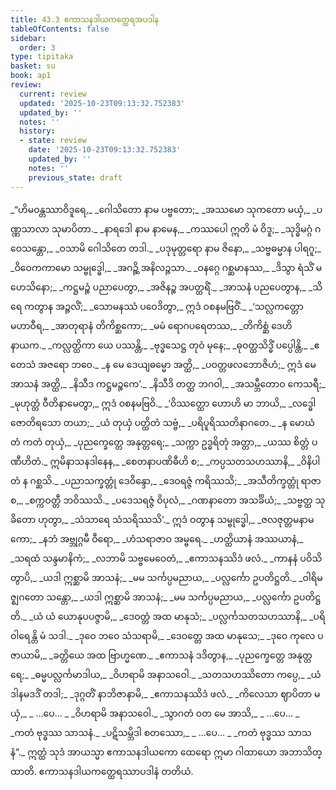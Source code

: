 ```yaml
---
title: 43.3 ဧကာသနဒါယကတ္ထေရအပဒါန
tableOfContents: false
sidebar:
  order: 3
type: tipitaka
basket: su
book: ap1
review:
  current: review
  updated: '2025-10-23T09:13:32.752383'
  updated_by: ''
  notes: ''
  history:
  - state: review
    date: '2025-10-23T09:13:32.752383'
    updated_by: ''
    notes: ''
    previous_state: draft
---
```



<ReviewStatus review={frontmatter.review} showDetails={true} />

<HypothesisAnnotation frontmatter={frontmatter} />

<DynamicBreadcrumb />

<Division number="36" book="ap1" e="ch" v="20" p="432">

<Paragraph number="5509" type="verses" book="ap1">
_“ဟိမဝန္တဿာဝိဒူရေ,_  
_ဂေါသိတော နာမ ပဗ္ဗတော;_  
_အဿမော သုကတော မယှံ,_  
_ပဏ္ဏသာလာ သုမာပိတာ._  

</Paragraph>

</Division>
<Division number="37" book="ap1" e="ch" v="20" p="432">

<Paragraph number="5510" type="verses" book="ap1">
_နာရဒေါ နာမ နာမေန,_  
_ကဿပေါ ဣတိ မံ ဝိဒူ;_  
_သုဒ္ဓိမဂ္ဂံ ဂဝေသန္တော,_  
_ဝသာမိ ဂေါသိတေ တဒါ._  

</Paragraph>

</Division>
<Division number="38" book="ap1" e="ch" v="20" p="432">

<Paragraph number="5511" type="verses" book="ap1">
_ပဒုမုတ္တရော နာမ ဇိနော,_  
_သဗ္ဗဓမ္မာန ပါရဂူ;_  
_ဝိဝေကကာမော သမ္ဗုဒ္ဓေါ,_  
_အဂဉ္ဆိ အနိလဉ္ဇသာ._  

</Paragraph>

</Division>
<Division number="39" book="ap1" e="ch" v="20" p="432">

<Paragraph number="5512" type="verses" book="ap1">
_ဝနဂ္ဂေ ဂစ္ဆမာနဿ,_  
_ဒိသွာ ရံသိံ မဟေသိနော;_  
_ကဋ္ဌမဉ္စံ ပညာပေတွာ,_  
_အဇိနဉ္စ အပတ္ထရိံ._  

</Paragraph>

</Division>
<Division number="40" book="ap1" e="ch" v="20" p="432">

<Paragraph number="5513" type="verses" book="ap1">
_အာသနံ ပညပေတွာန,_  
_သိရေ ကတွာန အဉ္ဇလိံ;_  
_သောမနဿံ ပဝေဒိတွာ,_  
ဣဒံ ဝစနမဗြဝိံ._  

</Paragraph>

</Division>
<Division number="41" book="ap1" e="ch" v="20" p="432">

<Paragraph number="5514" type="verses" book="ap1">
_‘သလ္လကတ္တော မဟာဝီရ,_  
_အာတုရာနံ တိကိစ္ဆကော;_  
_မမံ ရောဂပရေတဿ,_  
_တိကိစ္ဆံ ဒေဟိ နာယက._  

</Paragraph>

</Division>
<Division number="42" book="ap1" e="ch" v="20" p="432">

<Paragraph number="5515" type="verses" book="ap1">
_ကလ္လတ္ထိကာ ယေ ပဿန္တိ,_  
_ဗုဒ္ဓသေဋ္ဌ တုဝံ မုနေ;_  
_ဓုဝတ္ထသိဒ္ဓိံ ပပ္ပေါန္တိ,_  
_ဧတေသံ အဇရော ဘဝေ._  

</Paragraph>

</Division>
<Division number="43" book="ap1" e="ch" v="20" p="432">

<Paragraph number="5516" type="verses" book="ap1">
_န မေ ဒေယျဓမ္မော အတ္ထိ,_  
_ပဝတ္တဖလဘောဇိဟံ;_  
ဣဒံ မေ အာသနံ အတ္ထိ,_  
_နိသီဒ ကဋ္ဌမဉ္စကေ’._  

</Paragraph>

</Division>
<Division number="44" book="ap1" e="ch" v="20" p="432">

<Paragraph number="5517" type="verses" book="ap1">
_နိသီဒိ တတ္ထ ဘဂဝါ,_  
_အသမ္ဘီတောဝ ကေသရီ;_  
_မုဟုတ္တံ ဝီတိနာမေတွာ,_  
ဣဒံ ဝစနမဗြဝိ._  

</Paragraph>

</Division>
<Division number="45" book="ap1" e="ch" v="20" p="432">

<Paragraph number="5518" type="verses" book="ap1">
_‘ဝိဿတ္ထော ဟောဟိ မာ ဘာယိ,_  
_လဒ္ဓေါ ဇောတိရသော တယာ;_  
_ယံ တုယှံ ပတ္ထိတံ သဗ္ဗံ,_  
_ပရိပူရိဿတိနာဂတေ._  

</Paragraph>

</Division>
<Division number="46" book="ap1" e="ch" v="20" p="433">

<Paragraph number="5519" type="verses" book="ap1">
_န မောဃံ တံ ကတံ တုယှံ,_  
_ပုညက္ခေတ္တေ အနုတ္တရေ;_  
_သက္ကာ ဥဒ္ဓရိတုံ အတ္တာ,_  
_ယဿ စိတ္တံ ပဏီဟိတံ._  

</Paragraph>

</Division>
<Division number="47" book="ap1" e="ch" v="20" p="433">

<Paragraph number="5520" type="verses" book="ap1">
ဣမိနာသနဒါနေန,_  
_စေတနာပဏိဓီဟိ စ;_  
_ကပ္ပသတသဟဿာနိ,_  
_ဝိနိပါတံ န ဂစ္ဆသိ._  

</Paragraph>

</Division>
<Division number="48" book="ap1" e="ch" v="20" p="433">

<Paragraph number="5521" type="verses" book="ap1">
_ပညာသက္ခတ္တုံ ဒေဝိန္ဒော,_  
_ဒေဝရဇ္ဇံ ကရိဿသိ;_  
_အသီတိက္ခတ္တုံ ရာဇာ စ,_  
_စက္ကဝတ္တီ ဘဝိဿသိ._  

</Paragraph>

</Division>
<Division number="49" book="ap1" e="ch" v="20" p="433">

<Paragraph number="5522" type="verses" book="ap1">
_ပဒေသရဇ္ဇံ ဝိပုလံ,_  
_ဂဏနာတော အသင်္ခိယံ;_  
_သဗ္ဗတ္ထ သုခိတော ဟုတွာ,_  
_သံသာရေ သံသရိဿသိ’._  

</Paragraph>

</Division>
<Division number="50" book="ap1" e="ch" v="20" p="433">

<Paragraph number="5523" type="verses" book="ap1">
ဣဒံ ဝတွာန သမ္ဗုဒ္ဓေါ,_  
_ဇလဇုတ္တမနာမကော;_  
_နဘံ အဗ္ဘုဂ္ဂမီ ဝီရော,_  
_ဟံသရာဇာဝ အမ္ဗရေ._  

</Paragraph>

</Division>
<Division number="51" book="ap1" e="ch" v="20" p="433">

<Paragraph number="5524" type="verses" book="ap1">
_ဟတ္ထိယာနံ အဿယာနံ,_  
_သရထံ သန္ဒမာနိကံ;_  
_လဘာမိ သဗ္ဗမေဝေတံ,_  
_ဧကာသနဿိဒံ ဖလံ._  

</Paragraph>

</Division>
<Division number="52" book="ap1" e="ch" v="20" p="433">

<Paragraph number="5525" type="verses" book="ap1">
_ကာနနံ ပဝိသိတွာပိ,_  
_ယဒါ ဣစ္ဆာမိ အာသနံ;_  
_မမ သင်္ကပ္ပမညာယ,_  
_ပလ္လင်္ကော ဥပတိဋ္ဌတိ._  

</Paragraph>

</Division>
<Division number="53" book="ap1" e="ch" v="20" p="433">

<Paragraph number="5526" type="verses" book="ap1">
_ဝါရိမဇ္ဈဂတော သန္တော,_  
_ယဒါ ဣစ္ဆာမိ အာသနံ;_  
_မမ သင်္ကပ္ပမညာယ,_  
_ပလ္လင်္ကော ဥပတိဋ္ဌတိ._  

</Paragraph>

</Division>
<Division number="54" book="ap1" e="ch" v="20" p="433">

<Paragraph number="5527" type="verses" book="ap1">
_ယံ ယံ ယောနုပပဇ္ဇာမိ,_  
_ဒေဝတ္တံ အထ မာနုသံ;_  
_ပလ္လင်္ကသတသဟဿာနိ,_  
_ပရိဝါရေန္တိ မံ သဒါ._  

</Paragraph>

</Division>
<Division number="55" book="ap1" e="ch" v="20" p="433">

<Paragraph number="5528" type="verses" book="ap1">
_ဒုဝေ ဘဝေ သံသရာမိ,_  
_ဒေဝတ္တေ အထ မာနုသေ;_  
_ဒုဝေ ကုလေ ပဇာယာမိ,_  
_ခတ္တိယေ အထ ဗြာဟ္မဏေ._  

</Paragraph>

</Division>
<Division number="56" book="ap1" e="ch" v="20" p="433">

<Paragraph number="5529" type="verses" book="ap1">
_ဧကာသနံ ဒဒိတွာန,_  
_ပုညက္ခေတ္တေ အနုတ္တရေ;_  
_ဓမ္မပလ္လင်္ကမာဒါယ,_  
_ဝိဟရာမိ အနာသဝေါ._  

</Paragraph>

</Division>
<Division number="57" book="ap1" e="ch" v="20" p="433">

<Paragraph number="5530" type="verses" book="ap1">
_သတသဟဿိတော ကပ္ပေ,_  
_ယံ ဒါနမဒဒိံ တဒါ;_  
_ဒုဂ္ဂတိံ နာဘိဇာနာမိ,_  
_ဧကာသနဿိဒံ ဖလံ._  

</Paragraph>

</Division>
<Division number="58" book="ap1" e="ch" v="20" p="433">

<Paragraph number="5531" type="verses" book="ap1">
_ကိလေသာ ဈာပိတာ မယှံ,_  
_ …ပေ… _  
_ဝိဟရာမိ အနာသဝေါ._  

</Paragraph>

</Division>
<Division number="59" book="ap1" e="ch" v="20" p="434">

<Paragraph number="5532" type="verses" book="ap1">
_သွာဂတံ ဝတ မေ အာသိ,_  
_ …ပေ… _  
_ကတံ ဗုဒ္ဓဿ သာသနံ._  

</Paragraph>

</Division>
<Division number="60" book="ap1" e="ch" v="20" p="434">

<Paragraph number="5533" type="verses" book="ap1">
_ပဋိသမ္ဘိဒါ စတဿော,_  
_ …ပေ… _  
_ကတံ ဗုဒ္ဓဿ သာသနံ”._  

</Paragraph>

<Paragraph number="5534" book="ap1">
ဣတ္ထံ သုဒံ အာယသ္မာ ဧကာသနဒါယကော ထေရော ဣမာ ဂါထာယော အဘာသိတ္ထာတိ.

</Paragraph>
</Division>

<Paragraph number="5535" type="center" book="ap1">
ဧကာသနဒါယကတ္ထေရဿာပဒါနံ တတိယံ.
</Paragraph>